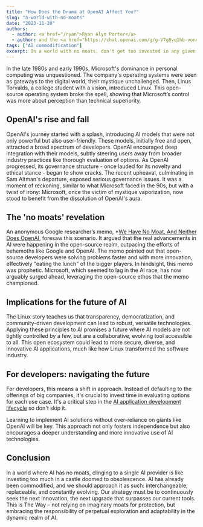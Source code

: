 ```yaml
---
title: "How Does the Drama at OpenAI Affect You?"
slug: "a-world-with-no-moats"
date: "2023-11-20"
authors:
  - author: <a href="/ryan">Ryan Alyn Porter</a>
  - author: and the <a href="https://chat.openai.com/g/g-V7g8vq1hb-vonnegut"><i>Vonnegut</i></a> GPT
tags: ["AI commodification"]
excerpt: In a world with no moats, don't get too invested in any given castle.
---
```


In the late 1980s and early 1990s, Microsoft's dominance in personal computing was unquestioned. The company's operating systems were seen as gateways to the digital world, their mystique unchallenged. Then, Linus Torvalds, a college student with a vision, introduced Linux. This open-source operating system broke the spell, showing that Microsoft’s control was more about perception than technical superiority.

## OpenAI's rise and fall

OpenAI's journey started with a splash, introducing AI models that were not only powerful but also user-friendly. These models, initially free and open, attracted a broad spectrum of developers. OpenAI encouraged deep integration with their models, subtly steering users away from broader industry practices like thorough evaluation of options. As OpenAI progressed, its governance structure - once lauded for its novelty and ethical stance - began to show cracks. The recent upheaval, culminating in Sam Altman's departure, exposed serious governance issues. It was a moment of reckoning, similar to what Microsoft faced in the 90s, but with a twist of irony: Microsoft, once the victim of mystique vaporization, now stood to benefit from the dissolution of OpenAI's aura.

## The 'no moats' revelation

An anonymous Google researcher’s memo, *[We Have No Moat, And Neither Does OpenAI](https://www.semianalysis.com/p/google-we-have-no-moat-and-neither), foresaw this scenario. It argued that the real advancements in AI were happening in the open-source realm, outpacing the efforts of behemoths like Google and OpenAI. The memo pointed out that open-source developers were solving problems faster and with more innovation, effectively "eating the lunch" of the bigger players. In hindsight, this memo was prophetic. Microsoft, which seemed to lag in the AI race, has now arguably surged ahead, leveraging the open-source ethos that the memo championed.

## Implications for the future of AI

The Linux story teaches us that transparency, democratization, and community-driven development can lead to robust, versatile technologies. Applying these principles to AI promises a future where AI models are not tightly controlled by a few, but are a collaborative, evolving tool accessible to all. This open ecosystem could lead to more secure, diverse, and innovative AI applications, much like how Linux transformed the software industry.

## For developers: navigating the future

For developers, this means a shift in approach. Instead of defaulting to the offerings of big companies, it's crucial to invest time in evaluating options for each use case.  It's a critical step in the [AI application development lifecycle](/ai-solutions/) so don't skip it.

Learning to implement AI solutions without over-reliance on giants like OpenAI will be key. This approach not only fosters independence but also encourages a deeper understanding and more innovative use of AI technologies.

## Conclusion

In a world where AI has no moats, clinging to a single AI provider is like investing too much in a castle doomed to obsolescence. AI has already been commodified, and we should approach it as such: interchangeable, replaceable, and constantly evolving. Our strategy must be to continuously seek the next innovation, the next upgrade that surpasses our current tools. This is The Way – not relying on imaginary moats for protection, but embracing the responsibility of perpetual exploration and adaptability in the dynamic realm of AI.


